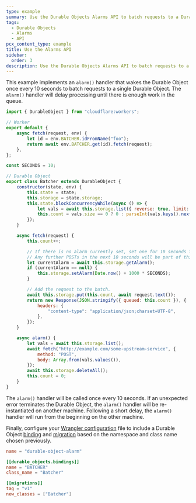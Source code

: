 ```yaml
---
type: example
summary: Use the Durable Objects Alarms API to batch requests to a Durable Object.
tags:
  - Durable Objects
  - Alarms
  - API
pcx_content_type: example
title: Use the Alarms API
sidebar:
  order: 3
description: Use the Durable Objects Alarms API to batch requests to a Durable Object.
---
```


This example implements an `alarm()` handler that wakes the Durable Object once every 10 seconds to batch requests to a single Durable Object. The `alarm()` handler will delay processing until there is enough work in the queue.

```js
import { DurableObject } from "cloudflare:workers";

// Worker
export default {
	async fetch(request, env) {
		let id = env.BATCHER.idFromName("foo");
		return await env.BATCHER.get(id).fetch(request);
	},
};

const SECONDS = 10;

// Durable Object
export class Batcher extends DurableObject {
	constructor(state, env) {
		this.state = state;
		this.storage = state.storage;
		this.state.blockConcurrencyWhile(async () => {
			let vals = await this.storage.list({ reverse: true, limit: 1 });
			this.count = vals.size == 0 ? 0 : parseInt(vals.keys().next().value);
		});
	}

	async fetch(request) {
		this.count++;

		// If there is no alarm currently set, set one for 10 seconds from now
		// Any further POSTs in the next 10 seconds will be part of this batch.
		let currentAlarm = await this.storage.getAlarm();
		if (currentAlarm == null) {
			this.storage.setAlarm(Date.now() + 1000 * SECONDS);
		}

		// Add the request to the batch.
		await this.storage.put(this.count, await request.text());
		return new Response(JSON.stringify({ queued: this.count }), {
			headers: {
				"content-type": "application/json;charset=UTF-8",
			},
		});
	}

	async alarm() {
		let vals = await this.storage.list();
		await fetch("http://example.com/some-upstream-service", {
			method: "POST",
			body: Array.from(vals.values()),
		});
		await this.storage.deleteAll();
		this.count = 0;
	}
}
```

The `alarm()` handler will be called once every 10 seconds. If an unexpected error terminates the Durable Object, the `alarm()` handler will be re-instantiated on another machine. Following a short delay, the `alarm()` handler will run from the beginning on the other machine.

Finally, configure your [Wrangler configuration](/workers/wrangler/configuration) file to include a Durable Object [binding](/durable-objects/get-started/#5-configure-durable-object-bindings) and [migration](/durable-objects/reference/durable-objects-migrations/) based on the namespace and class name chosen previously.

```toml title="wrangler.toml"
name = "durable-object-alarm"

[[durable_objects.bindings]]
name = "BATCHER"
class_name = "Batcher"

[[migrations]]
tag = "v1"
new_classes = ["Batcher"]
```
